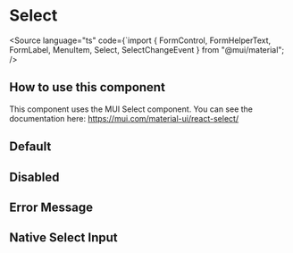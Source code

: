 
<Meta of={SelectStories} />

# Select

<Source
  language="ts"
  code={`import { FormControl, FormHelperText, FormLabel, MenuItem, Select, SelectChangeEvent } from "@mui/material";
/>

## How to use this component

This component uses the MUI Select component.
You can see the documentation here: https://mui.com/material-ui/react-select/

## Default

<Canvas of={SelectStories.Default} />

## Disabled

<Canvas of={SelectStories.Disabled} />

## Error Message

<Canvas of={SelectStories.ErrorMessage} />

## Native Select Input

<Canvas of={SelectStories.NativeSelectInput} />
